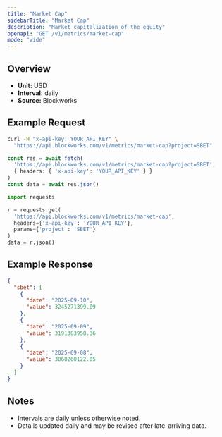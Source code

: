 ```yaml
---
title: "Market Cap"
sidebarTitle: "Market Cap"
description: "Market capitalization of the equity"
openapi: "GET /v1/metrics/market-cap"
mode: "wide"
---
```


## Overview

- **Unit:** USD
- **Interval:** daily
- **Source:** Blockworks

## Example Request

<CodeGroup>

```bash cURL
curl -H "x-api-key: YOUR_API_KEY" \
  "https://api.blockworks.com/v1/metrics/market-cap?project=SBET"
```

```typescript TypeScript
const res = await fetch(
  'https://api.blockworks.com/v1/metrics/market-cap?project=SBET',
  { headers: { 'x-api-key': 'YOUR_API_KEY' } }
)
const data = await res.json()
```

```python Python
import requests

r = requests.get(
  'https://api.blockworks.com/v1/metrics/market-cap',
  headers={'x-api-key': 'YOUR_API_KEY'},
  params={'project': 'SBET'}
)
data = r.json()
```

</CodeGroup>

## Example Response

```json
{
  "sbet": [
    {
      "date": "2025-09-10",
      "value": 3245271399.09
    },
    {
      "date": "2025-09-09",
      "value": 3191383958.36
    },
    {
      "date": "2025-09-08",
      "value": 3068260122.05
    }
  ]
}
```

## Notes
- Intervals are daily unless otherwise noted.
- Data is updated daily and may be revised after late-arriving data.